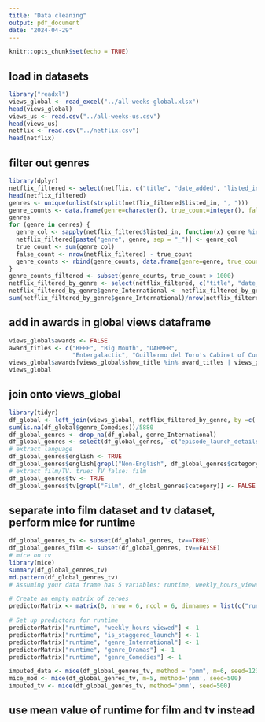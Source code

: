 ```yaml
---
title: "Data cleaning"
output: pdf_document
date: "2024-04-29"
---
```


```r
knitr::opts_chunk$set(echo = TRUE)
```

## load in datasets
```r
library("readxl")
views_global <- read_excel("../all-weeks-global.xlsx")
head(views_global)
views_us <- read.csv("../all-weeks-us.csv")
head(views_us)
netflix <- read.csv("../netflix.csv")
head(netflix)
```
## filter out genres
```r
library(dplyr)
netflix_filtered <- select(netflix, c("title", "date_added", "listed_in"))
head(netflix_filtered)
genres <- unique(unlist(strsplit(netflix_filtered$listed_in, ", ")))
genre_counts <- data.frame(genre=character(), true_count=integer(), false_count=integer())
genres
for (genre in genres) {
  genre_col <- sapply(netflix_filtered$listed_in, function(x) genre %in% strsplit(x, ", ")[[1]])
  netflix_filtered[paste("genre", genre, sep = "_")] <- genre_col
  true_count <- sum(genre_col)
  false_count <- nrow(netflix_filtered) - true_count
  genre_counts <- rbind(genre_counts, data.frame(genre=genre, true_count=true_count, false_count=false_count))
}
genre_counts_filtered <- subset(genre_counts, true_count > 1000)
netflix_filtered_by_genre <- select(netflix_filtered, c("title", "date_added", "genre_International TV Shows", "genre_Dramas", "genre_Comedies", "genre_International Movies"))
netflix_filtered_by_genre$genre_International <- netflix_filtered_by_genre$`genre_International Movies` | netflix_filtered_by_genre$`genre_International TV Shows`
sum(netflix_filtered_by_genre$genre_International)/nrow(netflix_filtered_by_genre)
```


## add in awards in global views dataframe
```r
views_global$awards <- FALSE
award_titles <- c("BEEF", "Big Mouth", "DAHMER", 
                  "Entergalactic", "Guillermo del Toro's Cabinet of Curiosities", "I Think You Should Leave With Tom Robinson", "John Mulaney: Baby J", "Queen Charlotte: A Bridgerton Story", "Queer Eye", "Wednesday", "Working: What We Do All Day", "Arcane", "Love, Death + Robots", "The House", "Arcane", "Bridgerton", "Love on the Spectrum U.S.", "Our Great National Parks", "Ozark", "Squid Game", "Stranger Things", "Bo Burnham: Inside", "Country Comfort", "David Attenborough: A Life on Our Planet", "Dick Johnson is Dead", "Dolly Parton's Christmas On the Square", "Halston", "The Crown", "The Queen's Gambit", "The Social Dilemma", "The Wonderful Story of Henry Sugar", "All Quiet on the Western Front", "Guillermo del Toro's Pinocchio", "The Elephant Whisperers", "The Power of the Dog", "If Anything Happens I Love You", "Ma Rainey's Black Bottom", "Mank", "My Octopus Teacher", "Two Distant Strangers", "The Harder They Fall", "His House", "Jimmy Savile: A British Horror Story", "The Tinder Swindler", "Top Boy", "The Witcher", "Fear City: New York vs The Mafia", "Sex Education: Season 2", "The Surgeon's Cut")
views_global$awards[views_global$show_title %in% award_titles | views_global$season_title %in% award_titles] <- TRUE
views_global
```

## join onto views_global
```r
library(tidyr)
df_global <- left_join(views_global, netflix_filtered_by_genre, by =c('show_title'='title'))
sum(is.na(df_global$genre_Comedies))/5880
df_global_genres <- drop_na(df_global, genre_International) 
df_global_genres <- select(df_global_genres, -c("episode_launch_details", "date_added"))
# extract language
df_global_genres$english <- TRUE
df_global_genres$english[grepl("Non-English", df_global_genres$category)] <- FALSE
# extract film/TV. true: TV false: film
df_global_genres$tv <- TRUE
df_global_genres$tv[grepl("Film", df_global_genres$category)] <- FALSE
```

## separate into film dataset and tv dataset, perform mice for runtime
```r
df_global_genres_tv <- subset(df_global_genres, tv==TRUE)
df_global_genres_film <- subset(df_global_genres, tv==FALSE)
# mice on tv
library(mice)
summary(df_global_genres_tv)
md.pattern(df_global_genres_tv)
# Assuming your data frame has 5 variables: runtime, weekly_hours_viewed, is_staggered_launch, genre_International TV, genre_Drama, and genre_Comedy

# Create an empty matrix of zeroes
predictorMatrix <- matrix(0, nrow = 6, ncol = 6, dimnames = list(c("runtime", "weekly_hours_viewed", "is_staggered_launch", "genre_International", "genre_Dramas", "genre_Comedies"), c("runtime", "weekly_hours_viewed", "is_staggered_launch", "genre_International", "genre_Dramas", "genre_Comedies")))

# Set up predictors for runtime
predictorMatrix["runtime", "weekly_hours_viewed"] <- 1
predictorMatrix["runtime", "is_staggered_launch"] <- 1
predictorMatrix["runtime", "genre_International"] <- 1
predictorMatrix["runtime", "genre_Dramas"] <- 1
predictorMatrix["runtime", "genre_Comedies"] <- 1

imputed_data <- mice(df_global_genres_tv, method = "pmm", m=6, seed=123, predictorMatrix = predictorMatrix)
mice_mod <- mice(df_global_genres_tv, m=5, method='pmm', seed=500)
imputed_tv <- mice(df_global_genres_tv, method='pmm', seed=500)
```
## use mean value of runtime for film and tv instead
```r

```


